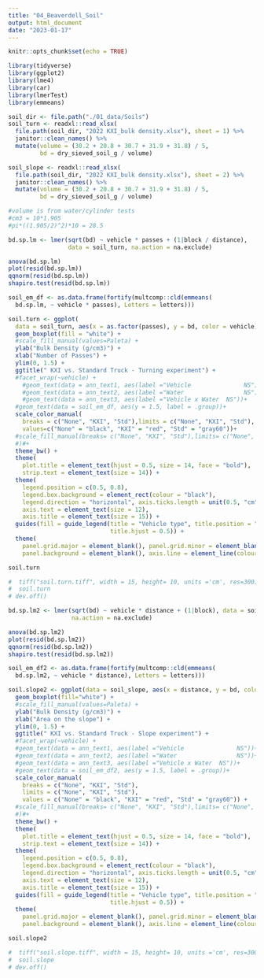 ```yaml
---
title: "04_Beaverdell_Soil"
output: html_document
date: "2023-01-17"
---
```


```r
knitr::opts_chunk$set(echo = TRUE)
```



```r

library(tidyverse)
library(ggplot2)
library(lme4)
library(car)
library(lmerTest)
library(emmeans)

```



```r

soil_dir <- file.path("./01_data/Soils")
soil_turn <- readxl::read_xlsx(
  file.path(soil_dir, "2022 KXI_bulk density.xlsx"), sheet = 1) %>%
  janitor::clean_names() %>%
  mutate(volume = (30.2 + 20.8 + 30.7 + 31.9 + 31.8) / 5, 
         bd = dry_sieved_soil_g / volume)

soil_slope <- readxl::read_xlsx(
  file.path(soil_dir, "2022 KXI_bulk density.xlsx"), sheet = 2) %>%
  janitor::clean_names() %>%
  mutate(volume = (30.2 + 20.8 + 30.7 + 31.9 + 31.8) / 5,
         bd = dry_sieved_soil_g / volume)

#volume is from water/cylinder tests
#cm3 = 10*1.905
#pi*((1.905/2)^2)*10 = 28.5

```



```r

bd.sp.lm <- lmer(sqrt(bd) ~ vehicle * passes + (1|block / distance),
                 data = soil_turn, na.action = na.exclude)

anova(bd.sp.lm)
plot(resid(bd.sp.lm))
qqnorm(resid(bd.sp.lm))
shapiro.test(resid(bd.sp.lm))

soil_em_df <- as.data.frame(fortify(multcomp::cld(emmeans(
  bd.sp.lm, ~ vehicle * passes), Letters = letters)))

soil.turn <- ggplot(
  data = soil_turn, aes(x = as.factor(passes), y = bd, color = vehicle)) +
  geom_boxplot(fill = "white") +
  #scale_fill_manual(values=Paleta) +
  ylab("Bulk Density (g/cm3)") +
  xlab("Number of Passes") +
  ylim(0, 1.5) +
  ggtitle(" KXI vs. Standard Truck - Turning experiment") +
  #facet_wrap(~vehicle) +
    #geom_text(data = ann_text1, aes(label ="Vehicle               NS"))+
    #geom_text(data = ann_text2, aes(label ="Water                 NS"))+
    #geom_text(data = ann_text3, aes(label ="Vehicle x Water  NS"))+
  #geom_text(data = soil_em_df, aes(y = 1.5, label = .group))+
  scale_color_manual(
    breaks = c("None", "KXI", "Std"),limits = c("None", "KXI", "Std"),
    values=c("None" = "black", "KXI" = "red", "Std" = "gray60"))+
  #scale_fill_manual(breaks= c("None", "KXI", "Std"),limits= c("None", "KXI", "Std"),values=c("None"="white","KXI"="white", "Std"="white")
  #)#+
  theme_bw() +
  theme(
    plot.title = element_text(hjust = 0.5, size = 14, face = "bold"), 
    strip.text = element_text(size = 14)) +
  theme(
    legend.position = c(0.5, 0.8), 
    legend.box.background = element_rect(colour = "black"),
    legend.direction = "horizontal", axis.ticks.length = unit(0.5, "cm"),
    axis.text = element_text(size = 12),
    axis.title = element_text(size = 15)) +
  guides(fill = guide_legend(title = "Vehicle type", title.position = "top",
                             title.hjust = 0.5)) +
  theme(
    panel.grid.major = element_blank(), panel.grid.minor = element_blank(),
    panel.background = element_blank(), axis.line = element_line(colour = "black"))

soil.turn

#  tiff("soil.turn.tiff", width = 15, height= 10, units ='cm', res=300)
#  soil.turn
# dev.off()

```



```r

bd.sp.lm2 <- lmer(sqrt(bd) ~ vehicle * distance + (1|block), data = soil_slope, 
                  na.action = na.exclude)

anova(bd.sp.lm2)
plot(resid(bd.sp.lm2))
qqnorm(resid(bd.sp.lm2))
shapiro.test(resid(bd.sp.lm2))

soil_em_df2 <- as.data.frame(fortify(multcomp::cld(emmeans(
  bd.sp.lm2, ~ vehicle * distance), Letters = letters)))

soil.slope2 <- ggplot(data = soil_slope, aes(x = distance, y = bd, color = vehicle)) +
  geom_boxplot(fill="white") +
  #scale_fill_manual(values=Paleta) +
  ylab("Bulk Density (g/cm3)") +
  xlab("Area on the slope") +
  ylim(0, 1.5) +
  ggtitle(" KXI vs. Standard Truck - Slope experiment") +
  #facet_wrap(~vehicle) +
  #geom_text(data = ann_text1, aes(label ="Vehicle               NS"))+
  #geom_text(data = ann_text2, aes(label ="Water                 NS"))+
  #geom_text(data = ann_text3, aes(label ="Vehicle x Water  NS"))+
  #geom_text(data = soil_em_df2, aes(y = 1.5, label = .group))+
  scale_color_manual(
    breaks = c("None", "KXI", "Std"),
    limits = c("None", "KXI", "Std"),
    values = c("None" = "black", "KXI" = "red", "Std" = "gray60")) +
  #scale_fill_manual(breaks= c("None", "KXI", "Std"),limits= c("None", "KXI", "Std"),values=c("None"="white","KXI"="white", "Std"="white")
  #)#+
  theme_bw() +
  theme(
    plot.title = element_text(hjust = 0.5, size = 14, face = "bold"),
    strip.text = element_text(size = 14)) +
  theme(
    legend.position = c(0.5, 0.8), 
    legend.box.background = element_rect(colour = "black"),
    legend.direction = "horizontal", axis.ticks.length = unit(0.5, "cm"),
    axis.text = element_text(size = 12),
    axis.title = element_text(size = 15)) +
  guides(fill = guide_legend(title = "Vehicle type", title.position = "top",
                             title.hjust = 0.5)) +
  theme(
    panel.grid.major = element_blank(), panel.grid.minor = element_blank(),
    panel.background = element_blank(), axis.line = element_line(colour = "black"))

soil.slope2

#  tiff("soil.slope.tiff", width = 15, height= 10, units ='cm', res=300)
#  soil.slope
# dev.off()

```
